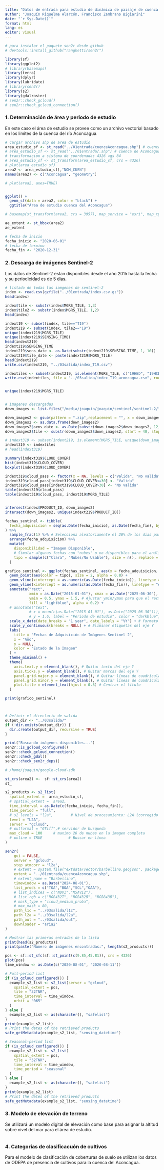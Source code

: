 ```yaml
---
title: "Datos de entrada para estudio de dinámica de paisaje de cuenca del río Aconcagua"
author: "Joaquín Riquelme Alarcón, Francisco Zambrano Bigiarini"
date: "`r Sys.Date()`"
format: html
lang: es
editor: visual
---
```


```r

# para instalar el paquete sen2r desde github
# devtools::install_github("ranghetti/sen2r")

library(sf)
library(ggplot2)
# library(basemaps)
library(terra) 
library(dplyr)
library(lubridate)
# library(sen2r)
library(s2)
library(gdalraster)
# sen2r::check_gcloud()
# sen2r::check_gcloud_connection()

```

### 1. Determinación de área y periodo de estudio

En este caso el área de estudio se provee como un archivo vectorial basado en los limites de la cuenca del río Aconcagua.

```r

# cargar archivo shp de area de estudio
area_estudio_sf <- st_read("../01entrada/cuencaAconcagua.shp") # cuenca de Aconcagua
# area_estudio_sf <- st_read("../01entrada/.shp") # cuenca de Aconcagua
# transformacion a sistema de coordenadas 4326 wgs 84
# area_estudio_sf <- st_transform(area_estudio_sf, crs = 4326)
# plot(area_estudio_sf)
area2 <- area_estudio_sf[,"NOM_CUEN"]
names(area2) <- c("Aconcagua", "geometry")

# plot(area2, axes=TRUE)


ggplot() + 
  geom_sf(data = area2, color = "black") +
  ggtitle("Área de estudio cuenca del Aconcagua")

# basemap(st_transform(area2, crs = 3857), map_service = "esri", map_type = "world_imagery")

ae_extent <- st_bbox(area2)
ae_extent

# fecha de inicio
fecha_inicio <- "2020-06-01"
# fecha de termino 
fecha_fin <- "2020-12-31"


```

### 2. Descarga de imágenes Sentinel-2

Los datos de Sentinel-2 estan disponibles desde el año 2015 hasta la fecha y su periodicidad es de 5 dias.

```r
# listado de todas las iamgenes de sentinel-2
index <- read.csv(gzfile("../01entrada/index.csv.gz"))
head(index)

index$tile <- substr(index$MGRS_TILE, 1,3)
index$tile2 <- substr(index$MGRS_TILE, 1,2)
head(index)

indext19 <- subset(index, tile=="T19")
indext219 <- subset(index, tile2=="19")
unique(indext219$MGRS_TILE)
unique(indext219$SENSING_TIME)
head(indext219)
indext219$SENSING_TIME
indext219$sens_date <- as.Date(substr(indext219$SENSING_TIME, 1, 10))
indext219$tile_date <- paste(indext219$MGRS_TILE)
head(indext219)
write.csv(indext219, "../03salida/index_T19.csv")

indextiles <- subset(indext219, is.element(MGRS_TILE, c("19HBD", "19HCD", "19HDD","19HCE")))
write.csv(indextiles, file = "../03salida/index_T19_aconcagua.csv", row.names = FALSE)


unique(indext219$MGRS_TILE)


# imagenes descargadas
down_images <- list.files("/media/joaquin/joaquin/sentinel/sentinel-2/")

down_images2 <- gsub(pattern = ".zip",replacement = "", x = down_images)
down_images2 <- as.data.frame(down_images2)
down_images2$sens_date <- as.Date(substr(down_images2$down_images2, 12, 19), format = "%Y%m%d")
down_images2$tile <- substr(down_images2$down_images2, start = 40, stop = 44)

# indext319 <- subset(indext219, is.element(MGRS_TILE, unique(down_images2$tile)))
indext319 <- indextiles
# head(indext319)

summary(indext319$CLOUD_COVER)
hist(indext319$CLOUD_COVER)
boxplot(indext319$CLOUD_COVER)

indext319$cloud_pass <- factor(x = NA, levels = c("Valida", "No valida"))
indext319$cloud_pass[indext319$CLOUD_COVER<=30] <- "Valida"
indext319$cloud_pass[indext319$CLOUD_COVER>30] <- "No valida"
table(indext319$cloud_pass)
table(indext319$cloud_pass, indext319$MGRS_TILE)


intersect(index$PRODUCT_ID, down_images2)
intersect(down_images2, unique(indext219$PRODUCT_ID))
```



```r



fechas_sentinel <- tibble(
  fecha_adquisicion = seq(as.Date(fecha_inicio), as.Date(fecha_fin), by = "week")
) %>%
  sample_frac(1) %>% # Selecciona aleatoriamente el 20% de los días para simular adquisiciones
  arrange(fecha_adquisicion) %>%
  mutate(
    disponibilidad = "Imagen Disponible",
    # Simular algunas fechas con "nubes" o no disponibles para el análisis
    tipo = sample(c("Clara", "Nubes/No Usable"), size = n(), replace = TRUE, prob = c(0.8, 0.2))
  )

grafico_sentinel <- ggplot(fechas_sentinel, aes(x = fecha_adquisicion, y = 1)) +
  geom_point(aes(color = tipo), size = 2, alpha = 0.8) + 
  geom_vline(xintercept = as.numeric(as.Date(fecha_inicio)), linetype = "dashed", color = "grey50") +
  geom_vline(xintercept = as.numeric(as.Date(fecha_fin)), linetype = "dashed", color = "grey50") +
  annotate("rect",
           xmin = as.Date("2015-01-01"), xmax = as.Date("2025-06-30"),
           ymin = 0.5, ymax = 1.5, # Ajustar ymin/ymax para que el rectángulo abarque los puntos
           fill = "lightblue", alpha = 0.2) +
  # annotate("text",
           # x = mean(c(as.Date("2015-01-01"), as.Date("2025-06-30"))),
           # y = 1.6, label = "Periodo de estudio", color = "darkblue", size = 4, fontface = "bold") +
  scale_x_date(date_breaks = "1 year", date_labels = "%Y") + # Formato del eje X
  scale_y_continuous(breaks = NULL) + # Eliminar etiquetas del eje Y
  labs(
    title = "Fechas de Adquisición de Imágenes Sentinel-2",
    x = "Año",
    y = NULL,
    color = "Estado de la Imagen"
  ) +
  theme_minimal() +
  theme(
    axis.text.y = element_blank(), # Quitar texto del eje Y
    axis.ticks.y = element_blank(), # Quitar marcas del eje Y
    panel.grid.major.y = element_blank(), # Quitar líneas de cuadrícula mayores del eje Y
    panel.grid.minor.y = element_blank(), # Quitar líneas de cuadrícula menores del eje Y
    plot.title = element_text(hjust = 0.5) # Centrar el título
  )

print(grafico_sentinel)



# Definir el directorio de salida
output_dir <- "../03salida/" 
if (!dir.exists(output_dir)) {
  dir.create(output_dir, recursive = TRUE)
}

print("Buscando imágenes disponibles...")
sen2r::is_gcloud_configured()
sen2r::check_gcloud_connection()
sen2r::check_gdal()
sen2r::check_sen2r_deps()

# /home/joaquin/google-cloud-sdk

st_crs(area2) <-  sf::st_crs(area2)
st_

s2_products <- s2_list(
  spatial_extent =  area_estudio_sf,
  # spatial_extent =  area2,
  time_interval = as.Date(c(fecha_inicio, fecha_fin)),
  time_period = "full",
  # s2_levels = "l2a",        # Nivel de procesamiento: L2A (corregido atmosféricamente)
  level = "L2A",        
  server = "gcloud", 
  # outformat = "GTiff",# servidor de busqueda
  max_cloud = 100     # maximo 20 de nubes en la imagen completa
  # online = TRUE            # Buscar en línea
)

sen2r(
    gui = FALSE,
    server = "gcloud",
    step_atmcorr = "l2a",
    # extent = system.file("extdata/vector/barbellino.geojson", package = "sen2r"),
    extent = "../01entrada/cuencaAconcagua.shp",
    # extent_name = "Barbellino",
    timewindow = as.Date("2024-08-01"),
    list_prods = c("TOA","BOA","SCL","OAA"),
    # list_indices = c("NDVI","MSAVI2"),
    # list_rgb = c("RGB432T", "RGB432B", "RGB843B"),
    # mask_type = "cloud_medium_proba",
    # max_mask = 80,
    path_l1c = "../03salida/l1c",
    path_l2a = "../03salida/l2a",
    path_out = "../03salida/out",
    downloader = "aria2"
)

# Mostrar las primeras entradas de la lista
print(head(s2_products))
print(paste("Número de imágenes encontradas:", length(s2_products)))

pos <- sf::st_sfc(sf::st_point(c(9.85,45.81)), crs = 4326)
plot(pos)
time_window <- as.Date(c("2020-08-01", "2020-08-11"))

# Full-period list
if (is_gcloud_configured()) {
  example_s2_list <- s2_list(server = "gcloud",
    spatial_extent = pos,
    tile = "32TNR",
    time_interval = time_window,
    orbit = "065"
  )
} else {
  example_s2_list <- as(character(), "safelist")
}
print(example_s2_list)
# Print the dates of the retrieved products
safe_getMetadata(example_s2_list, "sensing_datetime")

# Seasonal-period list
if (is_gcloud_configured()) {
  example_s2_list <- s2_list(
    spatial_extent = pos,
    tile = "32TNR",
    time_interval = time_window,
    time_period = "seasonal"
  )
} else {
  example_s2_list <- as(character(), "safelist")
}
print(example_s2_list)
# Print the dates of the retrieved products
safe_getMetadata(example_s2_list, "sensing_datetime")


```

### 3. Modelo de elevación de terreno

Se utilizará un modelo digital de elevación como base para asignar la altitud sobre nivel del mar para el área de estudio.
```r

```


### 4. Categorías de clasificacuón de cultivos

Para el modelo de clasificación de coberturas de suelo se utilizan los datos de ODEPA de presencia de cultivos para la cuenca del Aconcagua.

```r


```

